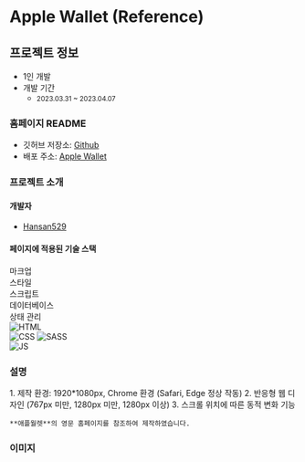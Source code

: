 # Apple Wallet (Reference)

## 프로젝트 정보

- 1인 개발  
- 개발 기간 
    - <small className="text-xs">2023.03.31 ~ 2023.04.07</small>

### 홈페이지 README

- 깃허브 저장소: <a target="_blank" href="https://github.com/Hansan529/Wallet">Github</a>
- 배포 주소: <a target="_blank" href="https://Hansan529.github.io/Wallet">Apple Wallet</a>

### 프로젝트 소개

#### 개발자

 - [Hansan529](https://github.com/Hansan529)

#### 페이지에 적용된 기술 스택

<div className="table w-[100%]">
    <div className="table-header-group">
        <div className="table-row text-center">
            <div className="table-cell">마크업</div>
            <div className="table-cell">스타일</div>
            <div className="table-cell">스크립트</div>
            <div className="table-cell">데이터베이스</div>
            <div className="table-cell">상태 관리</div>
        </div>
    </div>
    <div className="table-row-group">
        <div className="table-row text-center items-center tabular-nums">
            <div className="table-cell align-middle relative empty:before:content-['X'] before:text-red-500">
                <img className="object-contain w-[30px] mx-auto" title="HTML" alt="HTML" src='/ico/language/html-icon.svg' />
            </div>
            <div className="table-cell align-middle relative empty:before:content-['X'] before:text-red-500">
                <img className="object-contain w-[30px] mx-auto" title="CSS" alt="CSS" src='/ico/language/css-icon.svg' />
                <img className="object-contain w-[30px] mx-auto" title="SASS" alt="SASS" src='/ico/language/sass-icon.svg' />
            </div>
            <div className="table-cell align-middle relative empty:before:content-['X'] before:text-red-500">
                <img className="object-contain w-[30px] mx-auto" title="JS" alt="JS" src='/ico/language/js-icon.svg' />
            </div>
            <div className="table-cell align-middle relative empty:before:content-['X'] before:text-red-500">
            </div>
            <div className="table-cell align-middle relative empty:before:content-['X'] before:text-red-500">
            </div>
        </div>
    </div>
</div>

### 설명

<div className="max-w-prose text-base/10">
  1. 제작 환경: 1920*1080px, Chrome 환경 (Safari, Edge 정상 작동)
  2. 반응형 웹 디자인 (767px 미만, 1280px 미만, 1280px 이상)
  3. 스크롤 위치에 따른 동적 변화 기능

    **애플월렛**의 영문 홈페이지를 참조하여 제작하였습니다.
</div>


### 이미지